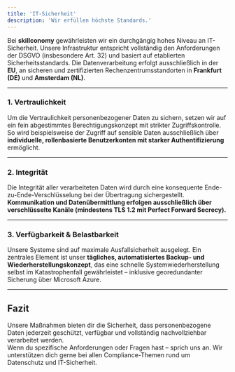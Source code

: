 ```yaml
---
title: 'IT-Sicherheit'
description: 'Wir erfüllen höchste Standards.'
---
```


Bei **skillconomy** gewährleisten wir ein durchgängig hohes Niveau an IT-Sicherheit. Unsere Infrastruktur entspricht vollständig den Anforderungen der DSGVO (insbesondere Art. 32) und basiert auf etablierten Sicherheitsstandards. Die Datenverarbeitung erfolgt ausschließlich in der **EU**, an sicheren und zertifizierten Rechenzentrumsstandorten in **Frankfurt (DE)** und **Amsterdam (NL)**.

---

### 1. Vertraulichkeit

Um die Vertraulichkeit personenbezogener Daten zu sichern, setzen wir auf ein fein abgestimmtes Berechtigungskonzept mit strikter Zugriffskontrolle. So wird beispielsweise der Zugriff auf sensible Daten ausschließlich über **individuelle, rollenbasierte Benutzerkonten mit starker Authentifizierung** ermöglicht.

---

### 2. Integrität

Die Integrität aller verarbeiteten Daten wird durch eine konsequente Ende-zu-Ende-Verschlüsselung bei der Übertragung sichergestellt. **Kommunikation und Datenübermittlung erfolgen ausschließlich über verschlüsselte Kanäle (mindestens TLS 1.2 mit Perfect Forward Secrecy).**

---

### 3. Verfügbarkeit & Belastbarkeit

Unsere Systeme sind auf maximale Ausfallsicherheit ausgelegt. Ein zentrales Element ist unser **tägliches, automatisiertes Backup- und Wiederherstellungskonzept**, das eine schnelle Systemwiederherstellung selbst im Katastrophenfall gewährleistet – inklusive georedundanter Sicherung über Microsoft Azure.

---

## Fazit

Unsere Maßnahmen bieten dir die Sicherheit, dass personenbezogene Daten jederzeit geschützt, verfügbar und vollständig nachvollziehbar verarbeitet werden.  
Wenn du spezifische Anforderungen oder Fragen hast – sprich uns an. Wir unterstützen dich gerne bei allen Compliance-Themen rund um Datenschutz und IT-Sicherheit.

[comment]: <> (This is a comment, it will not be included)